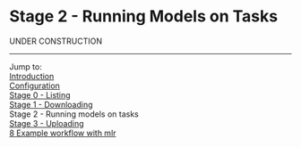 Stage 2 - Running Models on Tasks
=================================

UNDER CONSTRUCTION

----------------------------------------------------------------------------------------------------
Jump to:   
[Introduction](1-Introduction.md)  
[Configuration](2-Configuration.md)  
[Stage 0 - Listing](3-Stage-0-Listing.md)  
[Stage 1 - Downloading](4-Stage-1-Downloading.md)  
Stage 2 - Running models on tasks  
[Stage 3 - Uploading](6-Stage-3-Uploading.md)  
[8 Example workflow with mlr](8-Example-workflow-with-mlr.md)